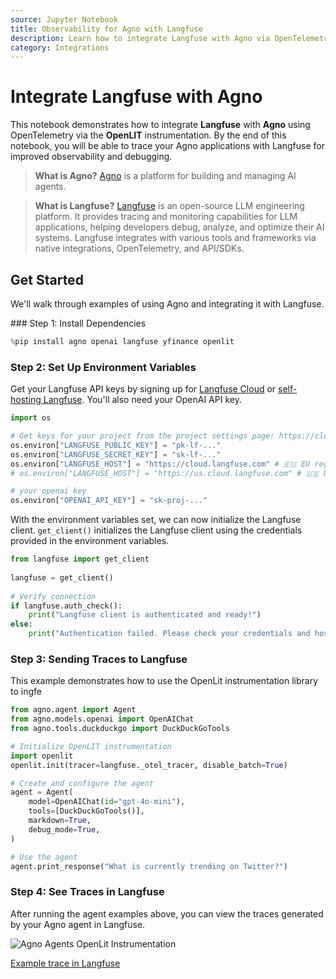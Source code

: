 ```yaml
---
source: Jupyter Notebook
title: Observability for Agno with Langfuse
description: Learn how to integrate Langfuse with Agno via OpenTelemetry
category: Integrations
---
```


# Integrate Langfuse with Agno

This notebook demonstrates how to integrate **Langfuse** with **Agno** using OpenTelemetry via the **OpenLIT** instrumentation. By the end of this notebook, you will be able to trace your Agno applications with Langfuse for improved observability and debugging.

> **What is Agno?** [Agno](https://docs.agno.com/) is a platform for building and managing AI agents.

> **What is Langfuse?** [Langfuse](https://langfuse.com) is an open-source LLM engineering platform. It provides tracing and monitoring capabilities for LLM applications, helping developers debug, analyze, and optimize their AI systems. Langfuse integrates with various tools and frameworks via native integrations, OpenTelemetry, and API/SDKs.

## Get Started

We'll walk through examples of using Agno and integrating it with Langfuse.

<Steps>
### Step 1: Install Dependencies


```python
%pip install agno openai langfuse yfinance openlit
```

### Step 2: Set Up Environment Variables

Get your Langfuse API keys by signing up for [Langfuse Cloud](https://cloud.langfuse.com) or [self-hosting Langfuse](https://langfuse.com/self-hosting). You'll also need your OpenAI API key.


```python
import os

# Get keys for your project from the project settings page: https://cloud.langfuse.com
os.environ["LANGFUSE_PUBLIC_KEY"] = "pk-lf-..." 
os.environ["LANGFUSE_SECRET_KEY"] = "sk-lf-..." 
os.environ["LANGFUSE_HOST"] = "https://cloud.langfuse.com" # 🇪🇺 EU region
# os.environ["LANGFUSE_HOST"] = "https://us.cloud.langfuse.com" # 🇺🇸 US region

# your openai key
os.environ["OPENAI_API_KEY"] = "sk-proj-..."
```

With the environment variables set, we can now initialize the Langfuse client. `get_client()` initializes the Langfuse client using the credentials provided in the environment variables.



```python
from langfuse import get_client
 
langfuse = get_client()
 
# Verify connection
if langfuse.auth_check():
    print("Langfuse client is authenticated and ready!")
else:
    print("Authentication failed. Please check your credentials and host.")
```

### Step 3: Sending Traces to Langfuse

This example demonstrates how to use the OpenLit instrumentation library to ingfe


```python
from agno.agent import Agent
from agno.models.openai import OpenAIChat
from agno.tools.duckduckgo import DuckDuckGoTools

# Initialize OpenLIT instrumentation
import openlit
openlit.init(tracer=langfuse._otel_tracer, disable_batch=True)

# Create and configure the agent
agent = Agent(
    model=OpenAIChat(id="gpt-4o-mini"),
    tools=[DuckDuckGoTools()],
    markdown=True,
    debug_mode=True,
)

# Use the agent
agent.print_response("What is currently trending on Twitter?")
```

### Step 4: See Traces in Langfuse

After running the agent examples above, you can view the traces generated by your Agno agent in Langfuse. 

![Agno Agents OpenLit Instrumentation](https://langfuse.com/images/cookbook/integration-agno-agents/agno-agents-openlit.png)

[Example trace in Langfuse](https://cloud.langfuse.com/project/cloramnkj0002jz088vzn1ja4/traces/080130871f53145aecf7c29d5dfb6e4c?timestamp=2025-06-11T14:01:32.598Z&display=details)
</Steps>


<LearnMore />
